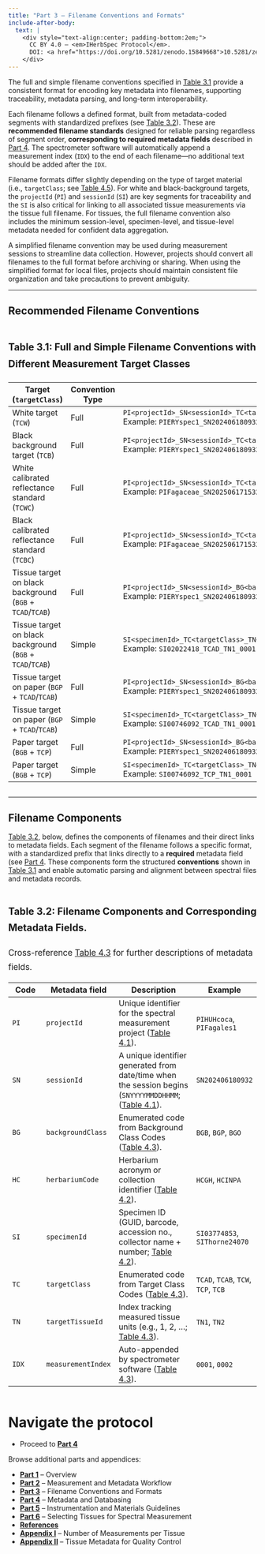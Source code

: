 ```yaml
---
title: "Part 3 – Filename Conventions and Formats"
include-after-body:
  text: |
    <div style="text-align:center; padding-bottom:2em;">
      CC BY 4.0 — <em>IHerbSpec Protocol</em>. 
      DOI: <a href="https://doi.org/10.5281/zenodo.15849668">10.5281/zenodo.15849668</a>
    </div>
---
```


<!-- Page-only styles -->
<style>
  .table-narrow {
    max-width: 150ch;
    margin-left: auto;
    margin-right: auto;
    font-size: 1.05rem;
    line-height: 1.7;
    overflow-x: auto;   /* allow scroll if still too wide */
  }
</style>


The full and simple filename conventions specified in [Table 3.1](#tbl-3-1) provide a consistent format for encoding key metadata into filenames, supporting traceability, metadata parsing, and long-term interoperability.  

Each filename follows a defined format, built from metadata-coded segments with standardized prefixes (see [Table 3.2](#tbl-3-2)). These are **recommended filename standards** designed for reliable parsing regardless of segment order, **corresponding to required metadata fields** described in [Part 4](part4-metadata.qmd). The spectrometer software will automatically append a measurement index (`IDX`) to the end of each filename—no additional text should be added after the `IDX`.  

Filename formats differ slightly depending on the type of target material (i.e., `targetClass`; see [Table 4.5](#tbl-4-5)). For white and black-background targets, the `projectId` (`PI`) and `sessionId` (`SI`) are key segments for traceability and the `SI` is also critical for linking to all associated tissue measurements via the tissue full filename. For tissues, the full filename convention also includes the minimum session-level, specimen-level, and tissue-level metadata needed for confident data aggregation.  

A simplified filename convention may be used during measurement sessions to streamline data collection. However, projects should convert all filenames to the full format before archiving or sharing. When using the simplified format for local files, projects should maintain consistent file organization and take precautions to prevent ambiguity.  

---

## Recommended Filename Conventions

<div class="table-narrow">

### Table 3.1: Full and Simple Filename Conventions with Different Measurement Target Classes {#tbl-3-1}

| Target (`targetClass`) | Convention Type | Filename format and example |
|---------------------------|-----------------|-----------------------------|
| White target (`TCW`) | Full | `PI<projectId>_SN<sessionId>_TC<targetClass>_<IDX>`<br>Example: `PIERYspec1_SN202406180932_TCW_0001` |
| Black background target (`TCB`) | Full | `PI<projectId>_SN<sessionId>_TC<targetClass>_<IDX>`<br>Example: `PIERYspec1_SN202406180932_TCB_0001` |
| White calibrated reflectance standard (`TCWC`) | Full | `PI<projectId>_SN<sessionId>_TC<targetClass><serialNumber>_<IDX>`<br>Example: `PIFagaceae_SN202506171532_TCWC7254_0000` |
| Black calibrated reflectance standard (`TCBC`) | Full | `PI<projectId>_SN<sessionId>_TC<targetClass><serialNumber>_<IDX>`<br>Example: `PIFagaceae_SN202506171532_TCBC7210_0000` |
| Tissue target on black background (`BGB` + `TCAD`/`TCAB`) | Full | `PI<projectId>_SN<sessionId>_BG<backgroundClass>_HC<herbariumCode>_SI<specimenId>_TC<targetClass>_TN<targetTissueId>_<IDX>`<br>Example: `PIERYspec1_SN202406180932_BGB_HCGH_SI02022418_TCAD_TN1_001` |
| Tissue target on black background (`BGB` + `TCAD`/`TCAB`) | Simple | `SI<specimenId>_TC<targetClass>_TN<targetTissueId>_<IDX>`<br>Example: `SI02022418_TCAD_TN1_0001` |
| Tissue target on paper (`BGP` + `TCAD`/`TCAB`) | Full | `PI<projectId>_SN<sessionId>_BG<backgroundClass>_HC<herbariumCode>_SI<specimenId>_TC<targetClass>_TN<targetTissueId>_<IDX>`<br>Example: `PIERYspec1_SN202406180932_BGP_HCNEBC_SI00746092_TCAD_TN1_001` |
| Tissue target on paper (`BGP` + `TCAD`/`TCAB`) | Simple | `SI<specimenId>_TC<targetClass>_TN<targetTissueId>_<IDX>`<br>Example: `SI00746092_TCAD_TN1_0001` |
| Paper target (`BGB` + `TCP`) | Full | `PI<projectId>_SN<sessionId>_BG<backgroundClass>_HC<herbariumCode>_SI<specimenId>_TC<targetClass>_TN<targetTissueId>_<IDX>`<br>Example: `PIERYspec1_SN202406180932_BGB_HCNEBC_SI00746092_TCP_TN1_001` |
| Paper target (`BGB` + `TCP`) | Simple | `SI<specimenId>_TC<targetClass>_TN<targetTissueId>_<IDX>`<br>Example: `SI00746092_TCP_TN1_0001` |

</div>


---

## Filename Components

[Table 3.2](#tbl-3-2), below, defines the components of filenames and their direct links to metadata fields. Each segment of the filename follows a specific format, with a standardized prefix that links directly to a **required** metadata field (see [Part 4](part4-metadata.qmd). These components form the structured **conventions** shown in [Table 3.1](#tbl-3-1) and enable automatic parsing and alignment between spectral files and metadata records. 

<div class="table-narrow">

### Table 3.2: Filename Components and Corresponding Metadata Fields.{#tbl-3-2}

Cross-reference [Table 4.3](part4-metadata.qmd#tbl-4-3) for further descriptions of metadata fields.

| Code | Metadata field | Description | Example |
|------|-----------|-------------|---------|
| `PI`   | `projectId` | Unique identifier for the spectral measurement project ([Table 4.1](part4-metadata.qmd#tbl-4-1)). | `PIHUHcoca`, `PIFagales1` |
| `SN`   | `sessionId` | A unique identifier generated from date/time when the session begins (`SNYYYYMMDDHHMM`;  ([Table 4.1](part4-metadata.qmd#tbl-4-1)). | `SN202406180932` |
| `BG`   | `backgroundClass` | Enumerated code from Background Class Codes ([Table 4.3](part4-metadata.qmd#tbl-4-3)). | `BGB`, `BGP`, `BGO` |
| `HC`   | `herbariumCode` | Herbarium acronym or collection identifier ([Table 4.2](part4-metadata.qmd#tbl-4-2)). | `HCGH`, `HCINPA` |
| `SI`   | `specimenId` | Specimen ID (GUID, barcode, accession no., collector name + number; [Table 4.2](part4-metadata.qmd#tbl-4-2)). | `SI03774853`, `SIThorne24070` |
| `TC`   | `targetClass` | Enumerated code from Target Class Codes ([Table 4.3](part4-metadata.qmd#tbl-4-3)). | `TCAD`, `TCAB`, `TCW`, `TCP`, `TCB` |
| `TN`   | `targetTissueId` | Index tracking measured tissue units (e.g., 1, 2, …; [Table 4.3](part4-metadata.qmd#tbl-4-3)). | `TN1`, `TN2` |
| `IDX`  | `measurementIndex` | Auto-appended by spectrometer software ([Table 4.3](part4-metadata.qmd#tbl-4-3)). | `0001`, `0002` |

</div>


# Navigate the protocol
- Proceed to [**Part 4**](part4-metadata.qmd)

Browse additional parts and appendices:

- [**Part 1**](part1-overview.qmd) – Overview  
- [**Part 2**](part2-workflow.qmd) – Measurement and Metadata Workflow  
- [**Part 3**](part3-filenames.qmd) – Filename Conventions and Formats  
- [**Part 4**](part4-metadata.qmd) – Metadata and Databasing  
- [**Part 5**](part5-instrumentation.qmd) – Instrumentation and Materials Guidelines  
- [**Part 6**](part6-guidelines.qmd) – Selecting Tissues for Spectral Measurement  
- [**References**](references.qmd)
- [**Appendix I**](appendix1.qmd) – Number of Measurements per Tissue  
- [**Appendix II**](appendix2.qmd) – Tissue Metadata for Quality Control  
